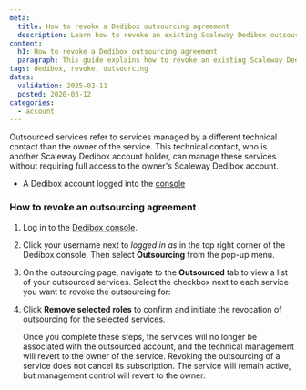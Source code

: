 ```yaml
---
meta:
  title: How to revoke a Dedibox outsourcing agreement
  description: Learn how to revoke an existing Scaleway Dedibox outsourcing agreement.
content:
  h1: How to revoke a Dedibox outsourcing agreement
  paragraph: This guide explains how to revoke an existing Scaleway Dedibox outsourcing agreement.
tags: dedibox, revoke, outsourcing
dates:
  validation: 2025-02-11
  posted: 2020-03-12
categories:
  - account
---
```


Outsourced services refer to services managed by a different technical contact than the owner of the service. This technical contact, who is another Scaleway Dedibox account holder, can manage these services without requiring full access to the owner's Scaleway Dedibox account.

<Macro id="requirements" />

- A Dedibox account logged into the [console](https://console.online.net)

### How to revoke an outsourcing agreement

1. Log in to the [Dedibox console](https://console.online.net).
2. Click your username next to _logged in as_ in the top right corner of the Dedibox console. Then select **Outsourcing** from the pop-up menu.
3. On the outsourcing page, navigate to the **Outsourced** tab to view a list of your outsourced services. Select the checkbox next to each service you want to revoke the outsourcing for:
    <Lightbox src="scaleway-dedibox-console-outsourcing-revoke.webp" />
4. Click **Remove selected roles** to confirm and initiate the revocation of outsourcing for the selected services.

    Once you complete these steps, the services will no longer be associated with the outsourced account, and the technical management will revert to the owner of the service.
    <Message type="note">
      Revoking the outsourcing of a service does not cancel its subscription. The service will remain active, but management control will revert to the owner.
    </Message>
